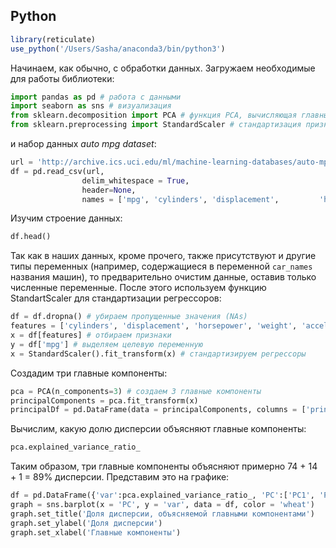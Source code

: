 ## Python

```r
library(reticulate)
use_python('/Users/Sasha/anaconda3/bin/python3')
```

Начинаем, как обычно, с обработки данных. Загружаем необходимые для работы библиотеки:
```python
import pandas as pd # работа с данными
import seaborn as sns # визуализация
from sklearn.decomposition import PCA # функция PCA, вычисляющая главные компоненты
from sklearn.preprocessing import StandardScaler # стандартизация признаков 
```
и набор данных *auto mpg dataset*:
```python
url = 'http://archive.ics.uci.edu/ml/machine-learning-databases/auto-mpg/auto-mpg.data-original'
df = pd.read_csv(url, 
                delim_whitespace = True, 
                header=None,
                names = ['mpg', 'cylinders', 'displacement',         'horsepower', 'weight', 'acceleration', 'model', 'origin', 'car_name'])  
```
Изучим строение данных:
```python
df.head()
```
Так как в наших данных, кроме прочего, также присутствуют и другие типы переменных (например, содержащиеся в переменной `car_names` названия машин), то предварительно очистим данные, оставив только численные переменные. После этого используем функцию StandartScaler для стандартизации регрессоров:
```python
df = df.dropna() # убираем пропущенные значения (NAs)
features = ['cylinders', 'displacement', 'horsepower', 'weight', 'acceleration', 'origin'] # добавляем количественные регрессоры в отдельный список, убираем переменные car_names, model
x = df[features] # отбираем признаки
y = df['mpg'] # выделяем целевую переменную
x = StandardScaler().fit_transform(x) # стандартизируем регрессоры
```
Создадим три главные компоненты:
```python
pca = PCA(n_components=3) # создаем 3 главные компоненты
principalComponents = pca.fit_transform(x)
principalDf = pd.DataFrame(data = principalComponents, columns = ['principal component 1', 'principal component 2', 'principal component 3']) # создаем таблицу, в которую сохраняем значения найденных компонент
```
Вычислим, какую долю дисперсии объясняют главные компоненты:
```python
pca.explained_variance_ratio_
```
Таким образом, три главные компоненты объясняют примерно 74 + 14 + 1 = 89% дисперсии.
Представим это на графике:
```python
df = pd.DataFrame({'var':pca.explained_variance_ratio_, 'PC':['PC1', 'PC2', 'PC3']})
graph = sns.barplot(x = 'PC', y = 'var', data = df, color = 'wheat')
graph.set_title('Доля дисперсии, объясняемой главными компонентами')
graph.set_ylabel('Доля дисперсии')
graph.set_xlabel('Главные компоненты')
```